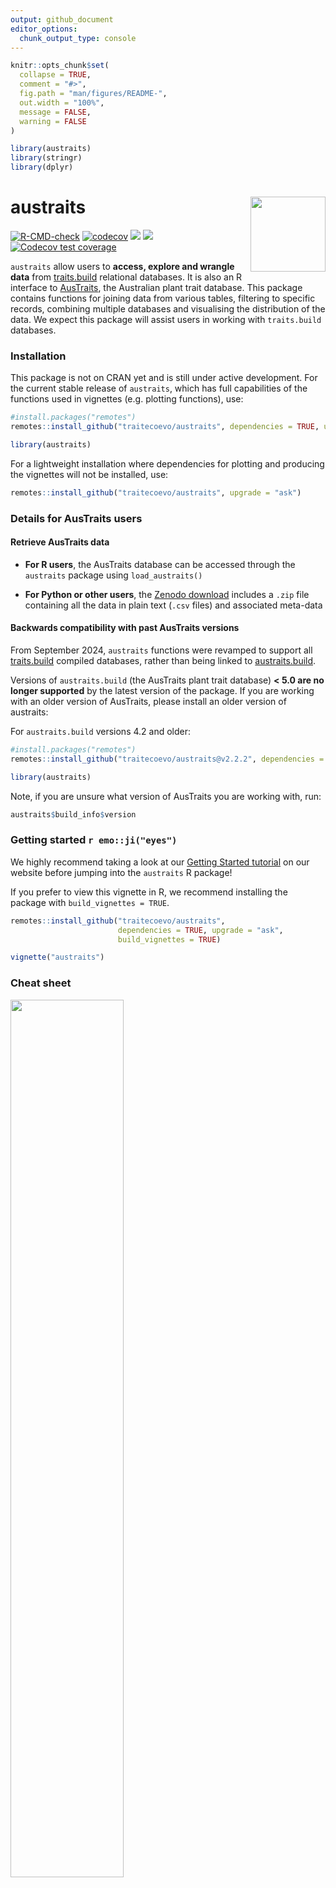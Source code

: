```yaml
---
output: github_document
editor_options: 
  chunk_output_type: console
---
```


<!-- README.md is generated from README.Rmd. Please edit that file -->

```r
knitr::opts_chunk$set(
  collapse = TRUE,
  comment = "#>",
  fig.path = "man/figures/README-",
  out.width = "100%",
  message = FALSE,
  warning = FALSE
)

library(austraits) 
library(stringr)
library(dplyr)
```


# austraits <img src="man/figures/austraits_hex.png" align="right" alt="" width="120" />

<!-- badges: start -->
[![R-CMD-check](https://github.com/traitecoevo/austraits/actions/workflows/R-CMD-check.yml/badge.svg)](https://github.com/traitecoevo/austraits/actions/workflows/R-CMD-check.yml)
[![codecov](https://codecov.io/gh/traitecoevo/austraits/branch/master/graph/badge.svg?token=JT1M0AMZ44)](https://codecov.io/gh/traitecoevo/austraits)
[![](https://img.shields.io/badge/doi-10.1038/s41597--021--01006--6-blue.svg)](https://doi.org/10.1038/s41597-021-01006-6)
[![](https://img.shields.io/badge/lifecycle-stable-brightgreen.svg)](https://lifecycle.r-lib.org/articles/stages.html#stable)
[![Codecov test coverage](https://codecov.io/gh/traitecoevo/austraits/branch/master/graph/badge.svg)](https://app.codecov.io/gh/traitecoevo/austraits?branch=master)
<!-- badges: end -->

`austraits` allow users to **access, explore and wrangle data** from [traits.build](https://github.com/traitecoevo/traits.build) relational databases. It is also an R interface to [AusTraits](https://austraits.org/), the Australian plant trait database. This package contains functions for joining data from various tables, filtering to specific records, combining multiple databases and visualising the distribution of the data. We expect this package will assist users in working with `traits.build` databases.

### Installation

This package is not on CRAN yet and is still under active development. For the current stable release of `austraits`, which has full capabilities of the functions used in vignettes (e.g. plotting functions), use: 

```r
#install.packages("remotes")
remotes::install_github("traitecoevo/austraits", dependencies = TRUE, upgrade = "ask")

library(austraits) 
```

For a lightweight installation where dependencies for plotting and producing the vignettes will not be installed, use:

```r
remotes::install_github("traitecoevo/austraits", upgrade = "ask")
```

### Details for AusTraits users

#### Retrieve AusTraits data

- **For R users**, the AusTraits database can be accessed through the `austraits` package using `load_austraits()`

- **For Python or other users**, the [Zenodo download](https://zenodo.org/record/5112001#collapseTwo) includes a `.zip` file containing all the data in plain text (`.csv` files) and associated meta-data 

#### Backwards compatibility with past AusTraits versions

From September 2024, `austraits` functions were revamped to support all [traits.build](https://github.com/traitecoevo/traits.build) compiled databases, rather than being linked to [austraits.build](https://github.com/traitecoevo/austraits.build).

Versions of `austraits.build` (the AusTraits plant trait database) **< 5.0 are no longer supported** by the latest version of the package. If you are working with an older version of AusTraits, please install an older version of austraits:

For `austraits.build` versions 4.2 and older: 

```r
#install.packages("remotes")
remotes::install_github("traitecoevo/austraits@v2.2.2", dependencies = TRUE, upgrade = "ask")

library(austraits)
```

Note, if you are unsure what version of AusTraits you are working with, run:

```r
austraits$build_info$version
```

### Getting started  `r emo::ji("eyes")`

We highly recommend taking a look at our [Getting Started tutorial](https://traitecoevo.github.io/austraits/) on our website before jumping into the `austraits` R package!

If you prefer to view this vignette in R, we recommend installing the package with `build_vignettes = TRUE`. 

```r
remotes::install_github("traitecoevo/austraits", 
                        dependencies = TRUE, upgrade = "ask", 
                        build_vignettes = TRUE)

vignette("austraits")
```

### Cheat sheet

<a href="https://github.com/traitecoevo/austraits/tree/develop/inst/cheatsheet/austraits-cheatsheet.pdf"><img src="man/figures/austraits-cheatsheet.png" width="60%"/></a>

### Learn more about AusTraits

AusTraits is a relational database, you can learn more about it's structure from the [traits.build book](https://traitecoevo.github.io/traits.build-book/AusTraits_tutorial.html).  

You can also learn about the definitions of each plant trait with the [AusTraits Plant Dictionary!](https://w3id.org/APD)

### Show us some support `r emo::ji("green heart")`

Please consider citing `austraits`, we would super appreciate it! 

```r
citation("austraits")
```

### Behind the scenes `r emo::ji("spanner")`

Check out [austraits.build](https://github.com/traitecoevo/austraits.build?tab=readme-ov-file), if you are interested in how AusTraits the database is managed and created

### Find a bug? `r emo::ji("bug")`

Thank you for finding it! Head over to the GitHub Issues tab and let us know about it! We will try to get to it as soon as we can! 



